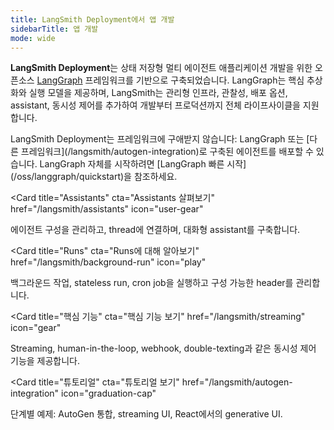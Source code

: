 ```yaml
---
title: LangSmith Deployment에서 앱 개발
sidebarTitle: 앱 개발
mode: wide
---
```


**LangSmith Deployment**는 상태 저장형 멀티 에이전트 애플리케이션 개발을 위한 오픈소스 [LangGraph](/oss/langgraph/overview) 프레임워크를 기반으로 구축되었습니다.
LangGraph는 핵심 추상화와 실행 모델을 제공하며, LangSmith는 관리형 인프라, 관찰성, 배포 옵션, assistant, 동시성 제어를 추가하여 개발부터 프로덕션까지 전체 라이프사이클을 지원합니다.

<Callout icon="cubes" color="#4F46E5" iconType="regular">
LangSmith Deployment는 프레임워크에 구애받지 않습니다: LangGraph 또는 [다른 프레임워크](/langsmith/autogen-integration)로 구축된 에이전트를 배포할 수 있습니다. LangGraph 자체를 시작하려면 [LangGraph 빠른 시작](/oss/langgraph/quickstart)을 참조하세요.
</Callout>

<CardGroup>

<Card
  title="Assistants"
  cta="Assistants 살펴보기"
  href="/langsmith/assistants"
  icon="user-gear"
>
에이전트 구성을 관리하고, thread에 연결하며, 대화형 assistant를 구축합니다.
</Card>

<Card
  title="Runs"
  cta="Runs에 대해 알아보기"
  href="/langsmith/background-run"
  icon="play"
>
백그라운드 작업, stateless run, cron job을 실행하고 구성 가능한 header를 관리합니다.
</Card>

<Card
  title="핵심 기능"
  cta="핵심 기능 보기"
  href="/langsmith/streaming"
  icon="gear"
>
Streaming, human-in-the-loop, webhook, double-texting과 같은 동시성 제어 기능을 제공합니다.
</Card>

<Card
  title="튜토리얼"
  cta="튜토리얼 보기"
  href="/langsmith/autogen-integration"
  icon="graduation-cap"
>
단계별 예제: AutoGen 통합, streaming UI, React에서의 generative UI.
</Card>

</CardGroup>
